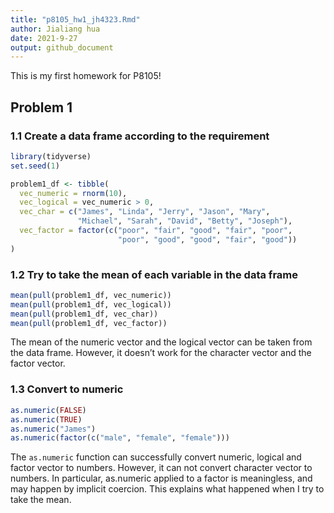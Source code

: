 ```yaml
---
title: "p8105_hw1_jh4323.Rmd"
author: Jialiang hua
date: 2021-9-27
output: github_document
---
```


This is my first homework for P8105!

## Problem 1

### 1.1 Create a data frame according to the requirement

```r
library(tidyverse)
set.seed(1)

problem1_df <- tibble(
  vec_numeric = rnorm(10),
  vec_logical = vec_numeric > 0,
  vec_char = c("James", "Linda", "Jerry", "Jason", "Mary", 
               "Michael", "Sarah", "David", "Betty", "Joseph"),
  vec_factor = factor(c("poor", "fair", "good", "fair", "poor", 
                        "poor", "good", "good", "fair", "good"))
)
```

### 1.2 Try to take the mean of each variable in the data frame

```r
mean(pull(problem1_df, vec_numeric))
mean(pull(problem1_df, vec_logical))
mean(pull(problem1_df, vec_char))
mean(pull(problem1_df, vec_factor))
```

The mean of the numeric vector and the logical vector can be taken from the data frame. However, it doesn't work for the character vector and the factor vector.

### 1.3 Convert to numeric

```r
as.numeric(FALSE)
as.numeric(TRUE)
as.numeric("James")
as.numeric(factor(c("male", "female", "female")))
```

The `as.numeric` function can successfully convert numeric, logical and factor vector to numbers. However, it can not convert character vector to numbers. In particular, as.numeric applied to a factor is meaningless, and may happen by implicit coercion. This explains what happened when I try to take the mean.

